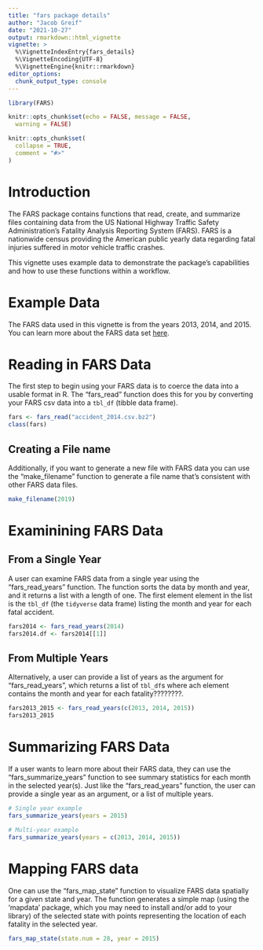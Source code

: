 ```yaml
---
title: "fars package details"
author: "Jacob Greif"
date: "2021-10-27"
output: rmarkdown::html_vignette
vignette: >
  %\VignetteIndexEntry{fars_details}
  %\VignetteEncoding{UTF-8}
  %\VignetteEngine{knitr::rmarkdown}
editor_options: 
  chunk_output_type: console
---
```

```r
library(FARS)
```

```r
knitr::opts_chunk$set(echo = FALSE, message = FALSE,
  warning = FALSE)

knitr::opts_chunk$set(
  collapse = TRUE,
  comment = "#>"
)
```

# Introduction

The FARS package contains functions that read, create, and summarize files 
containing data from the US National Highway Traffic Safety Administration's 
Fatality Analysis Reporting System (FARS). FARS is a nationwide census providing
the American public yearly data regarding fatal injuries suffered in motor 
vehicle traffic crashes.

This vignette uses example data to demonstrate the package's capabilities and 
how to use these functions within a workflow.

# Example Data
The FARS data used in this vignette is from the years 2013, 2014, and 2015. You
can learn more about the FARS data set [here](https://www.nhtsa.gov/research-data/fatality-analysis-reporting-system-fars).

# Reading in FARS Data

The first step to begin using your FARS data is to coerce the data into a usable 
format in R. The "fars_read" function does this for you by converting your FARS
csv data into a `tbl_df` (tibble data frame).

```r
fars <- fars_read("accident_2014.csv.bz2")
class(fars)
```

## Creating a File name

Additionally, if you want to generate a new file with FARS data you can use the 
"make_filename" function to generate a file name that's consistent with other
FARS data files.

```r
make_filename(2019)
```

# Examinining FARS Data

## From a Single Year

A user can examine FARS data from a single year using the "fars_read_years"
function. The function sorts the data by month and year, and it returns a list 
with a length of one. The first element element in the list is the `tbl_df` (the
`tidyverse` data frame) listing the month and year for each fatal accident.

```r
fars2014 <- fars_read_years(2014)
fars2014.df <- fars2014[[1]]
```

## From Multiple Years

Alternatively, a user can provide a list of years as the argument for 
"fars_read_years", which returns a list of `tbl_df`s where ach element contains 
the month and year for each fatality????????.

```r
fars2013_2015 <- fars_read_years(c(2013, 2014, 2015))
fars2013_2015
```

# Summarizing FARS Data

If a user wants to learn more about their FARS data, they can use the 
"fars_summarize_years" function to see summary statistics for each month in the
selected year(s). Just like the "fars_read_years" function, the user can provide
a single year as an argument, or a list of multiple years.

```r
# Single year example
fars_summarize_years(years = 2015)

# Multi-year example
fars_summarize_years(years = c(2013, 2014, 2015))
```

# Mapping FARS data

One can use the "fars_map_state" function to visualize FARS data spatially for
a given state and year. The function generates a simple map (using the 'mapdata'
package, which you may need to install and/or add to your library) of the 
selected state with points representing the location of each fatality in the 
selected year.

```r
fars_map_state(state.num = 28, year = 2015)
```
